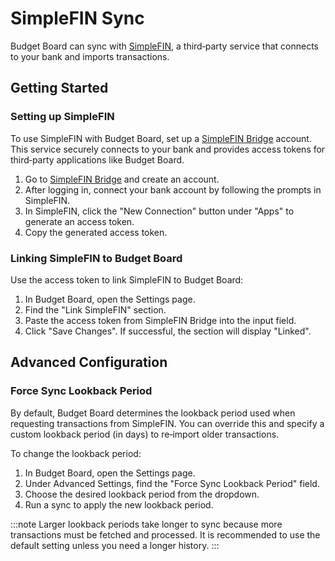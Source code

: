 # SimpleFIN Sync

Budget Board can sync with [SimpleFIN](https://simplefin.com/), a third‑party service that connects to your bank and imports transactions.

## Getting Started

### Setting up SimpleFIN

To use SimpleFIN with Budget Board, set up a [SimpleFIN Bridge](https://beta-bridge.simplefin.org/) account. This service securely connects to your bank and provides access tokens for third‑party applications like Budget Board.

1. Go to [SimpleFIN Bridge](https://beta-bridge.simplefin.org/) and create an account.
2. After logging in, connect your bank account by following the prompts in SimpleFIN.
3. In SimpleFIN, click the "New Connection" button under "Apps" to generate an access token.
4. Copy the generated access token.

### Linking SimpleFIN to Budget Board

Use the access token to link SimpleFIN to Budget Board:

1. In Budget Board, open the Settings page.
2. Find the "Link SimpleFIN" section.
3. Paste the access token from SimpleFIN Bridge into the input field.
4. Click "Save Changes". If successful, the section will display "Linked".

## Advanced Configuration

### Force Sync Lookback Period

By default, Budget Board determines the lookback period used when requesting transactions from SimpleFIN. You can override this and specify a custom lookback period (in days) to re‑import older transactions.

To change the lookback period:

1. In Budget Board, open the Settings page.
2. Under Advanced Settings, find the "Force Sync Lookback Period" field.
3. Choose the desired lookback period from the dropdown.
4. Run a sync to apply the new lookback period.

:::note
Larger lookback periods take longer to sync because more transactions must be fetched and processed. It is recommended to use the default setting unless you need a longer history.
:::

